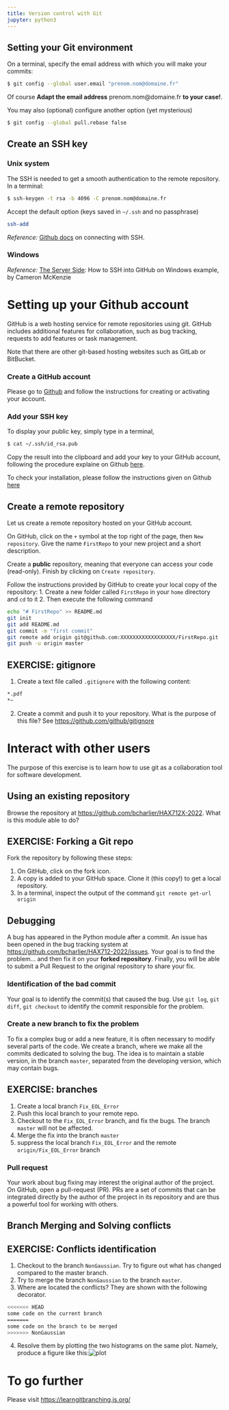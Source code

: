 ```yaml
---
title: Version control with Git
jupyter: python3
---
```


## Setting your Git environment

On a terminal, specify the email address with which you will make your commits:
```bash
$ git config --global user.email "prenom.nom@domaine.fr"
```
Of course **Adapt the email address** prenom.nom@domaine.fr **to your case!**.

You may also (optional) configure another option (yet mysterious)

```bash
$ git config --global pull.rebase false
```

## Create an SSH key

### Unix system

The SSH is needed to get a smooth authentication to the remote repository. In a terminal:
```bash
$ ssh-keygen -t rsa -b 4096 -C prenom.nom@domaine.fr
```
Accept the default option (keys saved in `~/.ssh` and no passphrase)

```bash
ssh-add
```
*Reference:* [Github docs](https://help.github.com/en/github/authenticating-to-github/generating-a-new-ssh-key-and-adding-it-to-the-ssh-agent) on connecting with SSH.

### Windows

*Reference:* [The Server Side](https://www.theserverside.com/blog/Coffee-Talk-Java-News-Stories-and-Opinions/GitHub-SSH-Windows-Example): How to SSH into GitHub on Windows example, by Cameron McKenzie

# Setting up your Github account

GitHub is a web hosting service for remote repositories using git. GitHub includes additional features for collaboration, such as bug tracking, requests to add features or task management. 

Note that there are other git-based hosting websites such as GitLab or BitBucket.

### Create a GitHub account

Please go to [Github](https://github.com/) and follow the instructions for creating or activating your account.

### Add your SSH key

To display your public key, simply type in a terminal,
```bash
$ cat ~/.ssh/id_rsa.pub
```
Copy the result into the clipboard and add your key to your GitHub account, following the procedure explaine on Github [here](https://help.github.com/en/github/authenticating-to-github/adding-a-new-ssh-key-to-your-github-account).

To check your installation, please follow the instructions given on Github [here](https://help.github.com/en/github/authenticating-to-github/testing-your-ssh-connection)


## Create a remote repository

Let us create a remote repository hosted on your GitHub account.

On GitHub, click on the `+` symbol at the top right of the page, then `New repository`. Give the name `FirstRepo` to your new project and a short description.

Create a **public** repository, meaning that everyone can access your code (read-only). Finish by clicking on `Create repository`.


Follow the instructions provided by GitHub to create your local copy of the repository:
1. Create a new folder called `FirstRepo` in your `home` directory and `cd` to it
2. Then execute the following command
```bash
echo "# FirstRepo" >> README.md
git init
git add README.md
git commit -m "first commit"
git remote add origin git@github.com:XXXXXXXXXXXXXXXXXX/FirstRepo.git
git push -u origin master
```

::: {.callout-important appearance='default' icon="false"}
##  EXERCISE: gitignore

  1. Create a text file called `.gitignore` with the following content:
```bash
*.pdf
*~
```
  2. Create a commit and push it to your repository. What is the purpose of this file? See <https://github.com/github/gitignore>
:::

# Interact with other users

The purpose of this exercise is to learn how to use git as a collaboration tool for software development.

## Using an existing repository

Browse the repository at <https://github.com/bcharlier/HAX712X-2022>. What is this module able to do?



::: {.callout-important appearance='default' icon="false"}
##  EXERCISE: Forking a Git repo
Fork the repository by following these steps:

  1. On GitHub, click on the fork icon.
  2. A copy is added to your GitHub space. Clone it (this copy!) to get a local repository.
  3. In a terminal, inspect the output of the command `git remote get-url origin`
:::

## Debugging

A bug has appeared in the Python module after a commit. An issue has been opened in the bug tracking system at <https://github.com/bcharlier/HAX712-2022/issues>. Your goal is to find the problem... and then fix it on your **forked repository**. Finally, you will be able to submit a Pull Request to the original repository to share your fix.

### Identification of the bad commit

Your goal is to identify the commit(s) that caused the bug. Use `git log`, `git diff`, `git checkout` to identify the commit responsible for the problem.

### Create a new branch to fix the problem

To fix a complex bug or add a new feature, it is often necessary to modify several parts of the code.
We create a branch, where we make all the commits dedicated to solving the bug. The idea is to maintain a stable version, in the branch `master`, separated from the developing version, which may contain bugs.


::: {.callout-important appearance='default' icon="false"}
## EXERCISE: branches

  1. Create a local branch `Fix_EOL_Error`
  2. Push this local branch to your remote repo.
  3. Checkout to the `Fix_EOL_Error` branch, and fix the bugs. The branch `master` will not be affected.
  4. Merge the fix into the branch `master`
  5. suppress the local branch `Fix_EOL_Error` and the remote `origin/Fix_EOL_Error` branch
:::

### Pull request

Your work about bug fixing may interest the original author of the project. On GitHub, open a pull-request (PR). PRs are a set of commits that can be integrated directly by the author of the project in its repository and are thus a powerful tool for working with others.

## Branch Merging and Solving conflicts

::: {.callout-important appearance='default' icon="false"}
##  EXERCISE: Conflicts identification

  1. Checkout to the branch `NonGaussian`. Try to figure out what has changed compared to the master branch.
  2. Try to merge the branch `NonGaussian` to the branch `master`.
  3. Where are located the conflicts? They are shown with the following decorator.
  ```bash
  <<<<<<< HEAD
  some code on the current branch
  =======
  some code on the branch to be merged
  >>>>>>> NonGaussian
  ```
  4. Resolve them by plotting the two histograms on the same plot. Namely, produce a figure like this:![plot](plot.png)
:::

# To go further

Please visit <https://learngitbranching.js.org/>

